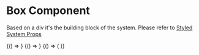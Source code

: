 
<Meta title="Components/Box" component={Box} />

# Box Component

Based on a div it's the building block of the system.
Please refer to [Styled System Props](https://styled-system.com/api)

<Canvas>
  <Story name="default box">{() => <Box children="Default" />}</Story>
  <Story name="coloured box">
    {() => <Box color="blue.5" children="Box with custom color" />}
  </Story>
  <Story name="bordered box">
    {() => (
      <Box
        border="solid 5px"
        borderColor="blue.5"
        bg="yellow.5"
        color="red.5"
        children="Full optional"
        p={4}
      />
    )}
  </Story>
</Canvas>

<ArgsTable of={Box} />
